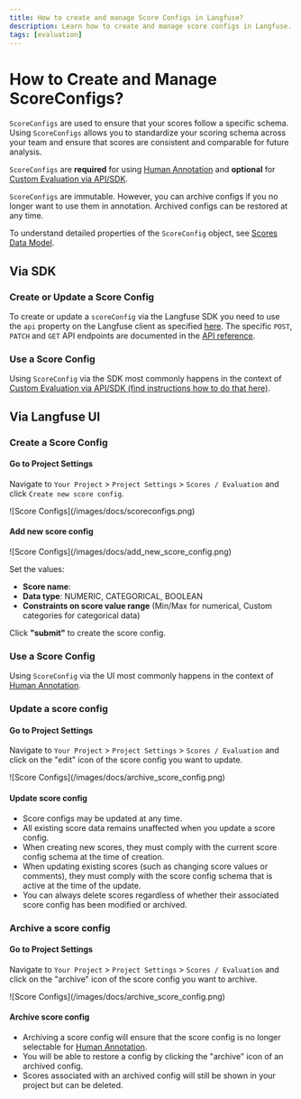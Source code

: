 ```yaml
---
title: How to create and manage Score Configs in Langfuse?
description: Learn how to create and manage score configs in Langfuse.
tags: [evaluation]
---
```


# How to Create and Manage ScoreConfigs?
`ScoreConfigs` are used to ensure that your scores follow a specific schema. Using `ScoreConfigs` allows you to standardize your scoring schema across your team and ensure that scores are consistent and comparable for future analysis.

`ScoreConfigs` are **required** for using [Human Annotation](/docs/evaluation/evaluation-methods/annotation) and **optional** for [Custom Evaluation via API/SDK](/docs/evaluation/evaluation-methods/custom-scores).

`ScoreConfigs` are immutable. However, you can archive configs if you no longer want to use them in annotation. Archived configs can be restored at any time.

To understand detailed properties of the `ScoreConfig` object, see [Scores Data Model](/docs/evaluation/evaluation-methods/data-model#score-config).

## Via SDK
### Create or Update a Score Config

To create or update a `scoreConfig` via the Langfuse SDK you need to use the `api` property on the Langfuse client as specified [here](/docs/api-and-data-platform/features/public-api#access-via-sdks). The specific `POST`, `PATCH` and `GET` API endpoints are documented in the [API reference](/docs/api).

### Use a Score Config

Using `ScoreConfig` via the SDK most commonly happens in the context of [Custom Evaluation via API/SDK (find instructions how to do that here)](/docs/evaluation/evaluation-methods/custom-scores#score-ingestion-referencing-configs-via-sdk).

## Via Langfuse UI
### Create a Score Config

<Steps>

#### Go to Project Settings
Navigate to `Your Project` > `Project Settings` > `Scores / Evaluation` and click `Create new score config`.

<Frame border className="mt-2" fullWidth>
  ![Score Configs](/images/docs/scoreconfigs.png)
</Frame>

#### Add new score config

<Frame border className="mt-2">
  ![Score Configs](/images/docs/add_new_score_config.png)
</Frame>

Set the values:
- **Score name**: 
- **Data type**: NUMERIC, CATEGORICAL, BOOLEAN
- **Constraints on score value range** (Min/Max for numerical, Custom categories for categorical data)

Click **"submit"** to create the score config.
</Steps>

### Use a Score Config

Using `ScoreConfig` via the UI most commonly happens in the context of [Human Annotation](/docs/evaluation/evaluation-methods/annotation). 


### Update a score config

<Steps>

#### Go to Project Settings
Navigate to `Your Project` > `Project Settings` > `Scores / Evaluation` and click on the "edit" icon of the score config you want to update.

<Frame border className="mt-2" fullWidth>
  ![Score Configs](/images/docs/archive_score_config.png)
</Frame>

#### Update score config

- Score configs may be updated at any time.
- All existing score data remains unaffected when you update a score config.
- When creating new scores, they must comply with the current score config schema at the time of creation.
- When updating existing scores (such as changing score values or comments), they must comply with the score config schema that is active at the time of the update.
- You can always delete scores regardless of whether their associated score config has been modified or archived. 
</Steps>



### Archive a score config

<Steps>

#### Go to Project Settings
Navigate to `Your Project` > `Project Settings` > `Scores / Evaluation` and click on the "archive" icon of the score config you want to archive.

<Frame border className="mt-2" fullWidth>
  ![Score Configs](/images/docs/archive_score_config.png)
</Frame>

#### Archive score config

- Archiving a score config will ensure that the score config is no longer selectable for [Human Annotation](/docs/evaluation/evaluation-methods/annotation).
- You will be able to restore a config by clicking the "archive" icon of an archived config.
- Scores associated with an archived config will still be shown in your project but can be deleted. 
</Steps>







